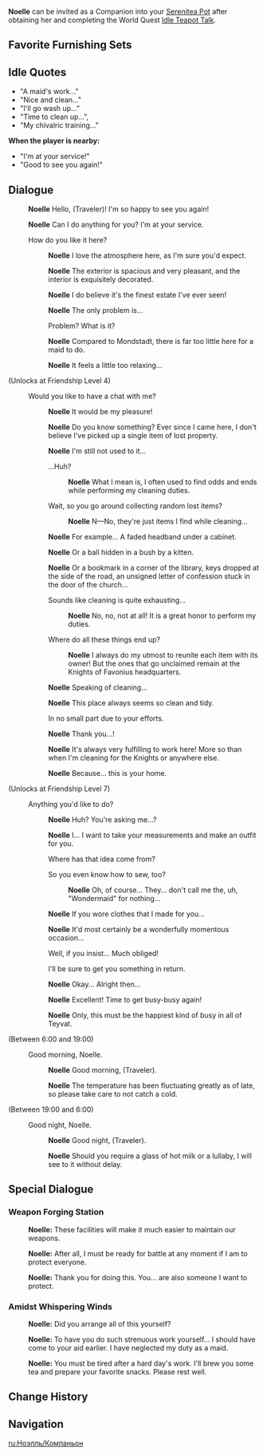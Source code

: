 {{CharacterTabs}}
{{Furnishing Infobox
|title          = Noelle
|id             = 368122
|image          = Character Noelle Thumb.png
|category       = Companion
|subcategory    = Companion
|rarity         = 4
|adeptal_energy = 300
|load           = 1200
|description    = Character In-Residence
}}
'''Noelle''' can be invited as a Companion into your [[Serenitea Pot]] after obtaining her and completing the World Quest [[Idle Teapot Talk]].

==Favorite Furnishing Sets==
{{HousingCompanion|favorite}}
{{Companion Favor Table}}

==Idle Quotes==
*"A maid's work..."
*"Nice and clean..."
*"I'll go wash up..."
*"Time to clean up...",
*"My chivalric training..."
'''When the player is nearby:'''
*"I'm at your service!"
*"Good to see you again!"

==Dialogue==
{{Dialogue start}}
:{{A|vo noelle mimitomo hello 01.ogg}} '''Noelle''' Hello, (Traveler)! I'm so happy to see you again!
:{{A|vo noelle mimitomo hello 02.ogg}} '''Noelle''' Can I do anything for you? I'm at your service.
:{{DIcon}} How do you like it here?
::{{A|vo noelle mimitomo friendship1 01.ogg}} '''Noelle''' I love the atmosphere here, as I'm sure you'd expect.
::{{A|vo noelle mimitomo friendship1 02.ogg}} '''Noelle''' The exterior is spacious and very pleasant, and the interior is exquisitely decorated.
::{{A|vo noelle mimitomo friendship1 03.ogg}} '''Noelle''' I do believe it's the finest estate I've ever seen!
::{{A|vo noelle mimitomo friendship1 04.ogg}} '''Noelle''' The only problem is...
::{{DIcon}} Problem? What is it?
::{{A|vo noelle mimitomo friendship1 04a.ogg}} '''Noelle''' Compared to Mondstadt, there is far too little here for a maid to do.
::{{A|vo noelle mimitomo friendship1 05.ogg}} '''Noelle''' It feels a little too relaxing...
;(Unlocks at Friendship Level 4)
:{{DIcon}} Would you like to have a chat with me?
::{{A|vo noelle mimitomo friendship2 01.ogg}} '''Noelle''' It would be my pleasure!
::{{A|vo noelle mimitomo friendship2 02.ogg}} '''Noelle''' Do you know something? Ever since I came here, I don't believe I've picked up a single item of lost property.
::{{A|vo noelle mimitomo friendship2 03.ogg}} '''Noelle''' I'm still not used to it...
::{{DIcon}} ...Huh?
:::{{A|vo noelle mimitomo friendship2 04a.ogg}} '''Noelle''' What I mean is, I often used to find odds and ends while performing my cleaning duties.
::{{DIcon}} Wait, so you go around collecting random lost items?
:::{{A|vo noelle mimitomo friendship2 04b.ogg}} '''Noelle''' N&mdash;No, they're just items I find while cleaning...
::{{A|vo noelle mimitomo friendship2 05.ogg}} '''Noelle''' For example... A faded headband under a cabinet.
::{{A|vo noelle mimitomo friendship2 06.ogg}} '''Noelle''' Or a ball hidden in a bush by a kitten.
::{{A|vo noelle mimitomo friendship2 07.ogg}} '''Noelle''' Or a bookmark in a corner of the library, keys dropped at the side of the road, an unsigned letter of confession stuck in the door of the church...
::{{DIcon}} Sounds like cleaning is quite exhausting...
:::{{A|vo noelle mimitomo friendship2 08a.ogg}} '''Noelle''' No, no, not at all! It is a great honor to perform my duties.
::{{DIcon}} Where do all these things end up?
:::{{A|vo noelle mimitomo friendship2 08b.ogg}} '''Noelle''' I always do my utmost to reunite each item with its owner! But the ones that go unclaimed remain at the Knights of Favonius headquarters.
::{{A|vo noelle mimitomo friendship2 09.ogg}} '''Noelle''' Speaking of cleaning...
::{{A|vo noelle mimitomo friendship2 10.ogg}} '''Noelle''' This place always seems so clean and tidy.
::{{DIcon}} In no small part due to your efforts.
::{{A|vo noelle mimitomo friendship2 11.ogg}} '''Noelle''' Thank you...!
::{{A|vo noelle mimitomo friendship2 12.ogg}} '''Noelle''' It's always very fulfilling to work here! More so than when I'm cleaning for the Knights or anywhere else.
::{{A|vo noelle mimitomo friendship2 13.ogg}} '''Noelle''' Because... this is your home.
;(Unlocks at Friendship Level 7)
:{{DIcon}} Anything you'd like to do?
::{{A|vo noelle mimitomo friendship3 01.ogg}} '''Noelle''' Huh? You're asking me...?
::{{A|vo noelle mimitomo friendship3 02.ogg}} '''Noelle''' I... I want to take your measurements and make an outfit for you.
::{{DIcon}} Where has that idea come from?
::{{DIcon}} So you even know how to sew, too?
:::{{A|vo noelle mimitomo friendship3 03b.ogg}} '''Noelle''' Oh, of course... They... don't call me the, uh, "Wondermaid" for nothing...
::{{A|vo noelle mimitomo friendship3 04.ogg}} '''Noelle''' If you wore clothes that I made for you...
::{{A|vo noelle mimitomo friendship3 05.ogg}} '''Noelle''' It'd most certainly be a wonderfully momentous occasion...
::{{DIcon}} Well, if you insist... Much obliged!
::{{DIcon}} I'll be sure to get you something in return.
::{{A|vo noelle mimitomo friendship3 06.ogg}} '''Noelle''' Okay... Alright then...
::{{A|vo noelle mimitomo friendship3 07.ogg}} '''Noelle''' Excellent! Time to get busy-busy again!
::{{A|vo noelle mimitomo friendship3 08.ogg}} '''Noelle''' Only, this must be the happiest kind of busy in all of Teyvat.
;<nowiki>(Between 6:00 and 19:00)</nowiki>
:{{DIcon}} Good morning, Noelle.
::{{A|vo noelle mimitomo morning 01.ogg}} '''Noelle''' Good morning, (Traveler).
::{{A|vo noelle mimitomo morning 02.ogg}} '''Noelle''' The temperature has been fluctuating greatly as of late, so please take care to not catch a cold.
;<nowiki>(Between 19:00 and 6:00)</nowiki>
:{{DIcon}} Good night, Noelle.
::{{A|vo noelle mimitomo night 01.ogg}} '''Noelle''' Good night, (Traveler).
::{{A|vo noelle mimitomo night 02.ogg}} '''Noelle''' Should you require a glass of hot milk or a lullaby, I will see to it without delay.
{{Dialogue end}}

==Special Dialogue==
{{HousingCompanion|special}}

===Weapon Forging Station===
{{Dialogue start}}
:{{A|vo mimitomo md noel blacksmith 01.ogg}} '''Noelle:''' These facilities will make it much easier to maintain our weapons.
:{{A|vo mimitomo md noel blacksmith 02.ogg}} '''Noelle:''' After all, I must be ready for battle at any moment if I am to protect everyone.
:{{A|vo mimitomo md noel blacksmith 03.ogg}} '''Noelle:''' Thank you for doing this. You... are also someone I want to protect.
{{Dialogue end}}

===Amidst Whispering Winds===
{{Dialogue start}}
:{{A|vo mimitomo md noel bedroom 01.ogg}} '''Noelle:''' Did you arrange all of this yourself?
:{{A|vo mimitomo md noel bedroom 02.ogg}} '''Noelle:''' To have you do such strenuous work yourself... I should have come to your aid earlier. I have neglected my duty as a maid.
:{{A|vo mimitomo md noel bedroom 03.ogg}} '''Noelle:''' You must be tired after a hard day's work. I'll brew you some tea and prepare your favorite snacks. Please rest well.
{{Dialogue end}}

==Change History==
{{Change History|1.6}}

==Navigation==
{{Furnishing Navbox/Living|Companion}}

[[ru:Ноэлль/Компаньон]]